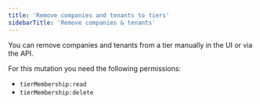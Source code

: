 ```yaml
---
title: 'Remove companies and tenants to tiers'
sidebarTitle: 'Remove companies & tenants'
---
```


You can remove companies and tenants from a tier manually in the UI or via the API.

For this mutation you need the following permissions:

- `tierMembership:read`
- `tierMembership:delete`

<Tabs>
  <Tab title="Typescript SDK">
    <Snippet file="typescript-sdk/remove-members-from-tier.mdx" />
  </Tab>
  <Tab title="GraphQL">
    <Snippet file="graphql/remove-members-from-tier.mdx" />
  </Tab>
</Tabs>
